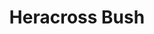 ---
title: "Heracross Bush"
meta_title: "Heracross Bush craft"
description: "Craft de Heracross Bush"
rank: "b"
draft: false
name: "Heracross Bush"
recipe_img: "https://wiki.pokexgames.com/images/6/6f/Heracross_Bush.png"
level: 68
craft_time: 129600
result: 1
value_npc: 1
ingredients:
  - name: "Major Seed Bag"
    quantity: 6
    item_img: "https://wiki.pokexgames.com/images/d/d4/Major_Seed_Bag.png"
    value_npc: 1
  - name: "Insect Claw"
    quantity: 83
    item_img: "https://wiki.pokexgames.com/images/3/3f/Insect_Claw.png"
    value_npc: 1
  - name: "Condensed Grass"
    quantity: 180
    item_img: "https://wiki.pokexgames.com/images/c/ce/Condensed_Grass.png"
    value_npc: 1
---